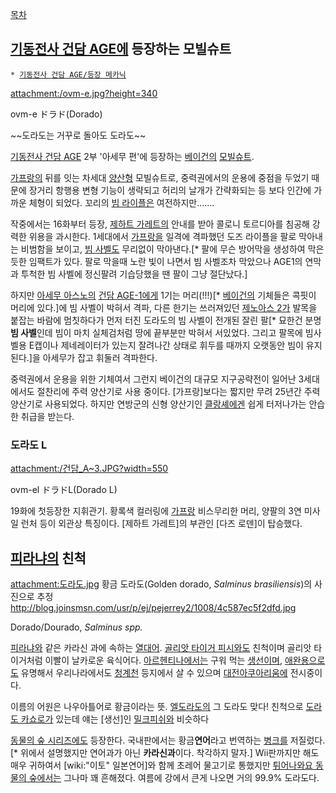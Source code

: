 [[목차]]

== [[기동전사 건담 AGE]]에 등장하는 모빌슈트 ==
 * [[기동전사 건담 AGE/등장 메카닉]]

attachment:/ovm-e.jpg?height=340

ovm-e ドラド(Dorado)

~~도라도는 거꾸로 돌아도 도라도~~

[[기동전사 건담 AGE]] 2부 '아세무 편'에 등장하는 [[베이건]]의 [[모빌슈트]].

[[가프랑]]의 뒤를 잇는 차세대 [[양산형]] 모빌슈트로, 중력권에서의 운용에 중점을 두었기 때문에 장거리 항행용 변형 기능이 생략되고 허리의 날개가 간략화되는 등 보다 인간에 가까운 체형이 되었다. 꼬리의 [[빔 라이플]]은 여전하지만…….

작중에서는 16화부터 등장, [[제하트 가레트]]의 안내를 받아 콜로니 토르디아를 침공해 강력한 위용을 과시한다. 1세대에서 [[가프랑]]을 일격에 격파했던 도즈 라이플을 팔로 막아내는 비범함을 보이고, [[빔 사벨]]도 무리없이 막아낸다.[* 팔에 무슨 방어막을 생성하여 막은 듯한 임팩트가 있다. 팔로 막을때 노란 빛이 나면서 빔 사벨조차 막았으나 AGE1의 연막과 투척한 빔 사벨에 정신팔려 기습당했을 땐 팔이 그냥 절단났다.] 

하지만 [[아세무 아스노]]의 [[건담 AGE-1]]에게 1기는 머리(!!!)[* [[베이건]]의 기체들은 콕핏이 머리에 있다.]에 빔 사벨이 박혀서 격파, 다른 한기는 쓰러져있던 [[제노아스 2]]가 발목을 붙잡는 바람에 멈칫하다가 먼저 터진 도라도의 빔 사벨이 전개된 잘린 팔[* 묘한건 분명 '''빔 사벨'''인데 빔이 마치 실체검처럼 땅에 끝부분만 박혀서 서있었다. 그리고 팔목에 빔사벨용 E캡이나 제네레이터가 있는지 잘려나간 상태로 휘두를 때까지 오랫동안 빔이 유지된다.]을 아세무가 잡고 휘둘러 격파한다.

중력권에서 운용을 위한 기체여서 그런지 베이건의 대규모 지구공략전이 일어난 3세대에서도 절찬리에 주력 양산기로 사용 중이다. [가프랑]보다는 짧지만 무려 25년간 주력 양산기로 사용되었다. 하지만 연방군의 신형 양산기인 [[클랑셰]]에겐 쉽게 터저나가는 안습한 취급을 받는다.

=== 도라도 L ===
attachment:/건담_A~3.JPG?width=550

ovm-el ドラドL(Dorado L)

19화에 첫등장한 지휘관기. 황록색 컬러링에 [[가프랑]] 비스무리한 머리, 양팔의 3연 미사일 런처 등이 외관상 특징이다. [제하트 가레트]의 부관인 [다즈 로덴]이 탑승했다.

== [[피라냐]]의 친척 ==
attachment:도라도.jpg
황금 도라도(Golden dorado, ''Salminus brasiliensis'')의 사진으로 추정
http://blog.joinsmsn.com/usr/p/ej/pejerrey2/1008/4c587ec5f2dfd.jpg

Dorado/Dourado, ''Salminus spp.''

[[피라냐]]와 같은 카라신 과에 속하는 [[열대어]]. [[골리앗 타이거 피시]]와도 친척이며 골리앗 타이거처럼 이빨이 날카로운 육식어다. [[아르헨티나]]에서는 구워 먹는 [[생선]]이며, [[애완용]]으로도 유명해서 우리나라에서도 [[청계천]] 등지에서 살 수 있으며 [[대전아쿠아리움]]에 전시중이다. 

이름의 어원은 나우아틀어로 황금이라는 뜻. [[엘도라도]]의 그 도라도 맞다! 친척으로 [[도라도 카쇼로]]가 있는데 얘는 [생선]인 [[밀크피쉬]]와 비슷하다

[[동물의 숲 시리즈]]에도 등장한다. 국내판에서는 황금'''연어'''라고 번역하는 [[병크]]를 저질렀다.[* 위에서 설명했지만 연어과가 아닌 '''카라신과'''이다. 착각하지 말자.] Wii판까지만 해도 매우 귀하여서 [wiki:"이토" 일본연어]와 함께 초레어 물고기로 통했지만 [[튀어나와요 동물의 숲]]에서는 그나마 꽤 흔해졌다. 여름에 강에서 큰게 나오면 거의 99.9% 도라도다.
